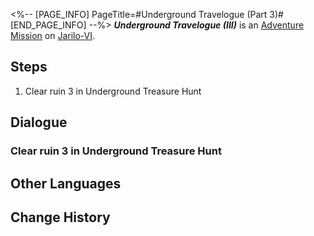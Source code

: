 <%-- [PAGE_INFO]
PageTitle=#Underground Travelogue (Part 3)#
[END_PAGE_INFO] --%>
{{Stub|Dialogue.}}
{{Mission Infobox
|id            = 8012103
|title         = Underground Travelogue (III)
|image         = <!--Mission Underground Travelogue (Part 3).png-->
|type          = Adventure
|event_name    = 
|chapter       = 
|requirements  = [[Adventure Mission]] ''[[Underground Travelogue (II)]]'' completed
|summary       = <!--official mission summary from Fate's Atlas-->
|characters    = Trailblazer
|startLocation = [[Jarilo-VI]] - [[Great Mine]]
|world         = Jarilo-VI
|area          = Great Mine
|prev          = Underground Travelogue (II)
|next          = Underground Travelogue (IV)
|rewards       = Credit*10,000
}}
'''''Underground Travelogue (III)''''' is an [[Adventure Mission]] on [[Jarilo-VI]].

==Steps==
# Clear ruin 3 in Underground Treasure Hunt

<!--
==Gameplay Notes==

--><!--
==Trial Character==

-->
==Dialogue==
{{Stub Dialogue}}

===Clear ruin 3 in Underground Treasure Hunt===
{{Mission Description|type=adventure|location=Great Mine|Aksay has excavated a new ancient ruin. Continue your treasure hunting journey!}}
{{Dialogue Start}}
:{{tx}}
{{Dialogue End}}

==Other Languages==
{{Other Languages
|en   = Underground Travelogue (III)
|zhs  = 地城游记•其三
|zht  = 地城遊記•其三
|ja   = 地下遺跡探遊記・三
|ko   = 지하 여행기•3
|es   = Diario de un viaje subterráneo&nbsp;III
|fr   = Voyage au centre de la terre (III)
|ru   = Путевые записки из-под земли III
|th   = บันทึกการเดินทางในเมืองใต้ดิน 3
|vi   = Du Ký Thành Ngầm 3
|de   = Untergrund-Reisebericht (Teil 3)
|id   = Catatan Perjalanan Bawah Tanah (Bagian 3)
|pt   = Diário de Viagem do Subterrâneo (III)
}}

==Change History==
{{Change History|1.2}}
